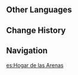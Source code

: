 {{Location Infobox
|image        = <gallery>
Sand-Embraced Home.png|In-game
Point of Interest Sand-Embraced Home Map Location.png|Map
</gallery>
|type         = Point of Interest
|region       = Sumeru
|subregion    = Dharma Forest
|area         = Lost Nursery
|subarea      = Old Vanarana
}}
{{Location Intro|description=<p>It is unlocked during {{Quest|For the Children of the Past}}. It can be reached by going down from the northern [[Teleport Waypoint]] in Old Vanarana.</p>}}
<!--
===Local Specialties===
* {{Item|}}

==Trivia==
===Etymology===
-->
==Other Languages==
{{Other Languages
|en      = Sand-Embraced Home
|zhs     = 沙中故里
|zhs_rm  = Shā Zhōng Gùlǐ
|zht     = 沙中故里
|zht_rm  = Shā Zhōng Gùlǐ
|zh_tl   = 
|ja      = {{Rubi|砂|すな}}に{{Rubi|埋|う}}もれし{{Rubi|故|こ|郷|きょう}}
|ja_rm   = Suna ni Umoreshi Kokyou
|ja_tl   = Hometown Buried in Sand
|ko      = 모래 속 고향
|ko_rm   = Morae Sok Gohyang
|ko_tl   = Homeland in the Sand
|es      = Hogar de las Arenas
|es_tl   = Home of the Sands
|fr      = Foyer parmi les sables
|fr_tl   = Home Amongst Sands
|ru      = Объятый песками дом
|ru_tl   = Home Embraced by Sands
|th      = Sand-Embraced Home
|vi      = Cố Hương Cát
|vi_tl   = 
|de      = Von Sand eingeschlossene Heimat
|de_tl   = From Sand Enclosed Home
|id      = Sand-Embraced Home
|pt      = Moradia Entre a Areia
|pt_tl   = 
|tr      = Kumla Kaplı Ev
|tr_tl   = 
|it      = Casa avvolta dalla sabbia
|it_tl   = 
}}

==Change History==
{{Change History|3.0}}
<!--
==References==
{{Reflist}}
-->
==Navigation==
{{PoI Navbox|Sumeru}}

[[es:Hogar de las Arenas]]